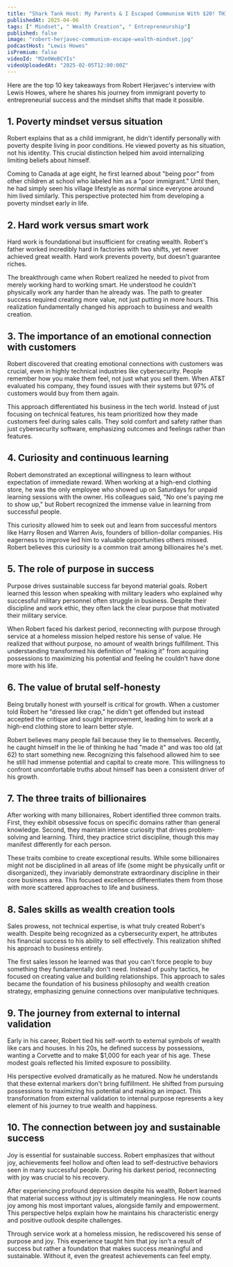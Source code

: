 ```yaml
---
title: "Shark Tank Host: My Parents & I Escaped Communism With $20! THIS Unlocked Wealth for Me!"
publishedAt: 2025-04-06
tags: [" Mindset", " Wealth Creation", " Entrepreneurship"]
published: false
image: "robert-herjavec-communism-escape-wealth-mindset.jpg"
podcastHost: "Lewis Howes"
isPremium: false
videoId: "M2e0WeBCYIs"
videoUploadedAt: "2025-02-05T12:00:00Z"
---
```



<PodcastSummaryPageLayout frontmatter={frontmatter}>

Here are the top 10 key takeaways from Robert Herjavec's interview with Lewis Howes, where he shares his journey from immigrant poverty to entrepreneurial success and the mindset shifts that made it possible.

## 1. Poverty mindset versus situation

Robert explains that as a child immigrant, he didn't identify personally with poverty despite living in poor conditions. He viewed poverty as his situation, not his identity. This crucial distinction helped him avoid internalizing limiting beliefs about himself.

Coming to Canada at age eight, he first learned about "being poor" from other children at school who labeled him as a "poor immigrant." Until then, he had simply seen his village lifestyle as normal since everyone around him lived similarly. This perspective protected him from developing a poverty mindset early in life.

## 2. Hard work versus smart work

Hard work is foundational but insufficient for creating wealth. Robert's father worked incredibly hard in factories with two shifts, yet never achieved great wealth. Hard work prevents poverty, but doesn't guarantee riches.

The breakthrough came when Robert realized he needed to pivot from merely working hard to working smart. He understood he couldn't physically work any harder than he already was. The path to greater success required creating more value, not just putting in more hours. This realization fundamentally changed his approach to business and wealth creation.

## 3. The importance of an emotional connection with customers

Robert discovered that creating emotional connections with customers was crucial, even in highly technical industries like cybersecurity. People remember how you make them feel, not just what you sell them. When AT&T evaluated his company, they found issues with their systems but 97% of customers would buy from them again.

This approach differentiated his business in the tech world. Instead of just focusing on technical features, his team prioritized how they made customers feel during sales calls. They sold comfort and safety rather than just cybersecurity software, emphasizing outcomes and feelings rather than features.

## 4. Curiosity and continuous learning

Robert demonstrated an exceptional willingness to learn without expectation of immediate reward. When working at a high-end clothing store, he was the only employee who showed up on Saturdays for unpaid learning sessions with the owner. His colleagues said, "No one's paying me to show up," but Robert recognized the immense value in learning from successful people.

This curiosity allowed him to seek out and learn from successful mentors like Harry Rosen and Warren Avis, founders of billion-dollar companies. His eagerness to improve led him to valuable opportunities others missed. Robert believes this curiosity is a common trait among billionaires he's met.

## 5. The role of purpose in success

Purpose drives sustainable success far beyond material goals. Robert learned this lesson when speaking with military leaders who explained why successful military personnel often struggle in business. Despite their discipline and work ethic, they often lack the clear purpose that motivated their military service.

When Robert faced his darkest period, reconnecting with purpose through service at a homeless mission helped restore his sense of value. He realized that without purpose, no amount of wealth brings fulfillment. This understanding transformed his definition of "making it" from acquiring possessions to maximizing his potential and feeling he couldn't have done more with his life.

## 6. The value of brutal self-honesty

Being brutally honest with yourself is critical for growth. When a customer told Robert he "dressed like crap," he didn't get offended but instead accepted the critique and sought improvement, leading him to work at a high-end clothing store to learn better style.

Robert believes many people fail because they lie to themselves. Recently, he caught himself in the lie of thinking he had "made it" and was too old (at 62) to start something new. Recognizing this falsehood allowed him to see he still had immense potential and capital to create more. This willingness to confront uncomfortable truths about himself has been a consistent driver of his growth.

## 7. The three traits of billionaires

After working with many billionaires, Robert identified three common traits. First, they exhibit obsessive focus on specific domains rather than general knowledge. Second, they maintain intense curiosity that drives problem-solving and learning. Third, they practice strict discipline, though this may manifest differently for each person.

These traits combine to create exceptional results. While some billionaires might not be disciplined in all areas of life (some might be physically unfit or disorganized), they invariably demonstrate extraordinary discipline in their core business area. This focused excellence differentiates them from those with more scattered approaches to life and business.

## 8. Sales skills as wealth creation tools

Sales prowess, not technical expertise, is what truly created Robert's wealth. Despite being recognized as a cybersecurity expert, he attributes his financial success to his ability to sell effectively. This realization shifted his approach to business entirely.

The first sales lesson he learned was that you can't force people to buy something they fundamentally don't need. Instead of pushy tactics, he focused on creating value and building relationships. This approach to sales became the foundation of his business philosophy and wealth creation strategy, emphasizing genuine connections over manipulative techniques.

## 9. The journey from external to internal validation

Early in his career, Robert tied his self-worth to external symbols of wealth like cars and houses. In his 20s, he defined success by possessions, wanting a Corvette and to make $1,000 for each year of his age. These modest goals reflected his limited exposure to possibility.

His perspective evolved dramatically as he matured. Now he understands that these external markers don't bring fulfillment. He shifted from pursuing possessions to maximizing his potential and making an impact. This transformation from external validation to internal purpose represents a key element of his journey to true wealth and happiness.

## 10. The connection between joy and sustainable success

Joy is essential for sustainable success. Robert emphasizes that without joy, achievements feel hollow and often lead to self-destructive behaviors seen in many successful people. During his darkest period, reconnecting with joy was crucial to his recovery.

After experiencing profound depression despite his wealth, Robert learned that material success without joy is ultimately meaningless. He now counts joy among his most important values, alongside family and empowerment. This perspective helps explain how he maintains his characteristic energy and positive outlook despite challenges.

Through service work at a homeless mission, he rediscovered his sense of purpose and joy. This experience taught him that joy isn't a result of success but rather a foundation that makes success meaningful and sustainable. Without it, even the greatest achievements can feel empty.

</PodcastSummaryPageLayout>
